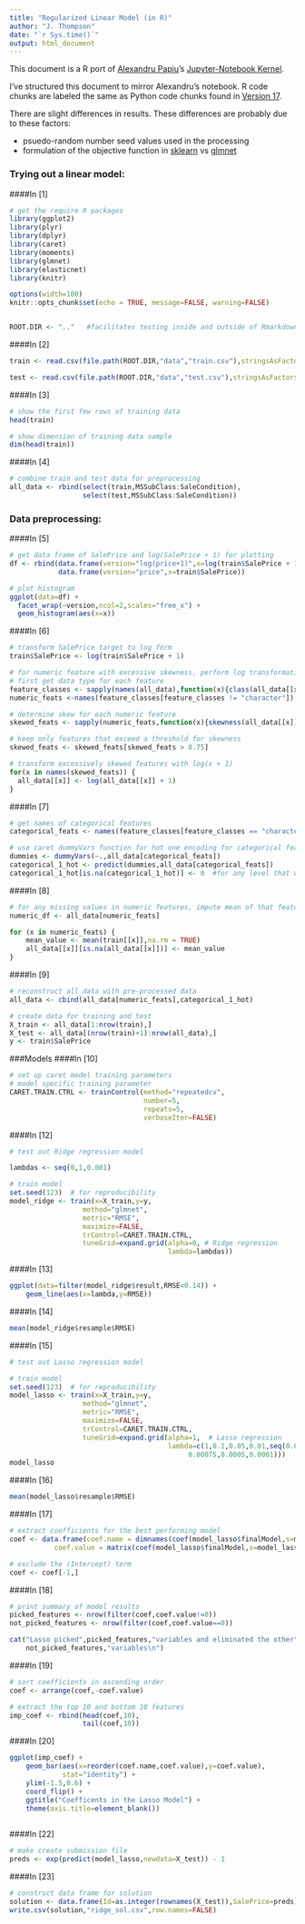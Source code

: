 ```yaml
---
title: "Regularized Linear Model (in R)"
author: "J. Thompson"
date: "`r Sys.time()`"
output: html_document
---
```


This document is a R port of [Alexandru Papiu](https://www.kaggle.com/apapiu)'s 
[Jupyter-Notebook Kernel](https://www.kaggle.com/apapiu/house-prices-advanced-regression-techniques/regularized-linear-models).

I've structured this document to mirror Alexandru's notebook.  R code chunks 
are labeled the same as Python code chunks found in [Version 17](https://www.kaggle.com/apapiu/house-prices-advanced-regression-techniques/regularized-linear-models/run/373120).

There are slight differences in results.  These differences are probably due to
these factors:

* psuedo-random number seed values used in the processing
* formulation of the objective function in [sklearn](http://scikit-learn.org/stable/modules/linear_model.html#lasso) vs [glmnet](https://web.stanford.edu/~hastie/glmnet/glmnet_alpha.html#lin)

### Trying out a linear model:
####In [1]
```r
# get the require R packages
library(ggplot2)
library(plyr)
library(dplyr)
library(caret)
library(moments)
library(glmnet)
library(elasticnet)
library(knitr)

options(width=100)
knitr::opts_chunk$set(echo = TRUE, message=FALSE, warning=FALSE)


ROOT.DIR <- ".."   #facilitates testing inside and outside of Rmarkdown notebook
```


####In [2]
```r
train <- read.csv(file.path(ROOT.DIR,"data","train.csv"),stringsAsFactors = FALSE)

test <- read.csv(file.path(ROOT.DIR,"data","test.csv"),stringsAsFactors = FALSE)
```

####In [3]
```r
# show the first few rows of training data
head(train)

# show dimension of training data sample
dim(head(train))
```

####In [4]
```r
# combine train and test data for preprocessing
all_data <- rbind(select(train,MSSubClass:SaleCondition),
                  select(test,MSSubClass:SaleCondition))
```



### Data preprocessing:
####In [5]
```r
# get data frame of SalePrice and log(SalePrice + 1) for plotting
df <- rbind(data.frame(version="log(price+1)",x=log(train$SalePrice + 1)),
            data.frame(version="price",x=train$SalePrice))

# plot histogram
ggplot(data=df) +
  facet_wrap(~version,ncol=2,scales="free_x") +
  geom_histogram(aes(x=x))
```


####In [6]
```r

# transform SalePrice target to log form
train$SalePrice <- log(train$SalePrice + 1)

# for numeric feature with excessive skewness, perform log transformation
# first get data type for each feature
feature_classes <- sapply(names(all_data),function(x){class(all_data[[x]])})
numeric_feats <-names(feature_classes[feature_classes != "character"])

# determine skew for each numeric feature
skewed_feats <- sapply(numeric_feats,function(x){skewness(all_data[[x]],na.rm=TRUE)})

# keep only features that exceed a threshold for skewness
skewed_feats <- skewed_feats[skewed_feats > 0.75]

# transform excessively skewed features with log(x + 1)
for(x in names(skewed_feats)) {
  all_data[[x]] <- log(all_data[[x]] + 1)
}

```


####In [7]
```r

# get names of categorical features
categorical_feats <- names(feature_classes[feature_classes == "character"])

# use caret dummyVars function for hot one encoding for categorical features
dummies <- dummyVars(~.,all_data[categorical_feats])
categorical_1_hot <- predict(dummies,all_data[categorical_feats])
categorical_1_hot[is.na(categorical_1_hot)] <- 0  #for any level that was NA, set to zero

```


####In [8]
```r

# for any missing values in numeric features, impute mean of that feature
numeric_df <- all_data[numeric_feats]

for (x in numeric_feats) {
    mean_value <- mean(train[[x]],na.rm = TRUE)
    all_data[[x]][is.na(all_data[[x]])] <- mean_value
}

```

####In [9]
```r
# reconstruct all_data with pre-processed data
all_data <- cbind(all_data[numeric_feats],categorical_1_hot)

# create data for training and test
X_train <- all_data[1:nrow(train),]
X_test <- all_data[(nrow(train)+1):nrow(all_data),]
y <- train$SalePrice
```


###Models
####In [10]
```r

# set up caret model training parameters
# model specific training parameter
CARET.TRAIN.CTRL <- trainControl(method="repeatedcv",
                                 number=5,
                                 repeats=5,
                                 verboseIter=FALSE)
```


####In [12]
```r

# test out Ridge regression model

lambdas <- seq(0,1,0.001)

# train model
set.seed(123)  # for reproducibility
model_ridge <- train(x=X_train,y=y,
                  method="glmnet",
                  metric="RMSE",
                  maximize=FALSE,
                  trControl=CARET.TRAIN.CTRL,
                  tuneGrid=expand.grid(alpha=0, # Ridge regression
                                       lambda=lambdas))

```

####In [13]
```r
ggplot(data=filter(model_ridge$result,RMSE<0.14)) +
    geom_line(aes(x=lambda,y=RMSE))


```


####In [14]
```r
mean(model_ridge$resample$RMSE)
```


####In [15]
```r
# test out Lasso regression model

# train model
set.seed(123)  # for reproducibility
model_lasso <- train(x=X_train,y=y,
                  method="glmnet",
                  metric="RMSE",
                  maximize=FALSE,
                  trControl=CARET.TRAIN.CTRL,
                  tuneGrid=expand.grid(alpha=1,  # Lasso regression
                                       lambda=c(1,0.1,0.05,0.01,seq(0.009,0.001,-0.001),
                                            0.00075,0.0005,0.0001)))
model_lasso
```


####In [16]
```r
mean(model_lasso$resample$RMSE)
```

####In [17]
```r
# extract coefficients for the best performing model
coef <- data.frame(coef.name = dimnames(coef(model_lasso$finalModel,s=model_lasso$bestTune$lambda))[[1]], 
           coef.value = matrix(coef(model_lasso$finalModel,s=model_lasso$bestTune$lambda)))

# exclude the (Intercept) term
coef <- coef[-1,]
```

####In [18]
```r
# print summary of model results
picked_features <- nrow(filter(coef,coef.value!=0))
not_picked_features <- nrow(filter(coef,coef.value==0))

cat("Lasso picked",picked_features,"variables and eliminated the other",
    not_picked_features,"variables\n")
```


####In [19]
```r
# sort coefficients in ascending order
coef <- arrange(coef,-coef.value)

# extract the top 10 and bottom 10 features
imp_coef <- rbind(head(coef,10),
                  tail(coef,10))
```


####In [20]
```r
ggplot(imp_coef) +
    geom_bar(aes(x=reorder(coef.name,coef.value),y=coef.value),
             stat="identity") +
    ylim(-1.5,0.6) +
    coord_flip() +
    ggtitle("Coefficents in the Lasso Model") +
    theme(axis.title=element_blank())
    
```

####In [22]
```r
# make create submission file
preds <- exp(predict(model_lasso,newdata=X_test)) - 1
```

####In [23]
```r
# construct data frame for solution
solution <- data.frame(Id=as.integer(rownames(X_test)),SalePrice=preds)
write.csv(solution,"ridge_sol.csv",row.names=FALSE)
```

